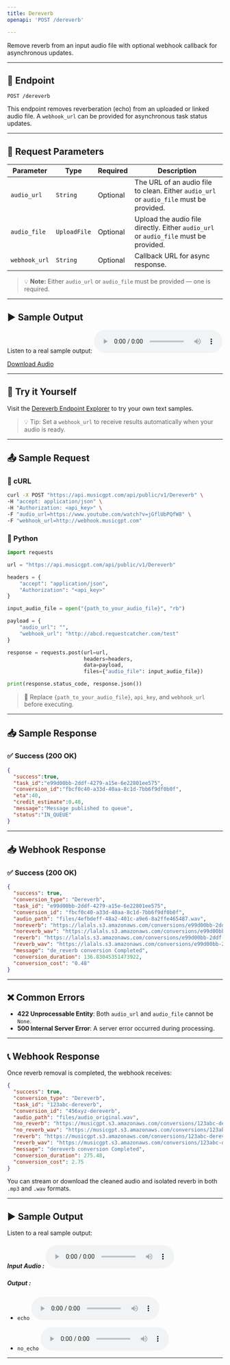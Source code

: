 ```yaml
---
title: Dereverb  
openapi: 'POST /dereverb'  

---
```


Remove reverb from an input audio file with optional webhook callback for asynchronous updates.

---

## 🎷 Endpoint

```http
POST /dereverb
```

This endpoint removes reverberation (echo) from an uploaded or linked audio file. A `webhook_url` can be provided for asynchronous task status updates.

---

## 🔢 Request Parameters

| Parameter        | Type         | Required | Description                                                                 |
|------------------|--------------|----------|-----------------------------------------------------------------------------|
| `audio_url`      | `String`     | Optional | The URL of an audio file to clean. Either `audio_url` or `audio_file` must be provided. |
| `audio_file`     | `UploadFile` | Optional | Upload the audio file directly. Either `audio_url` or `audio_file` must be provided. |
| `webhook_url`    | `String`     | Optional | Callback URL for async response.                                           |

> 💡 **Note:** Either `audio_url` or `audio_file` must be provided — one is required.

---
## ▶️ Sample Output

Listen to a real sample output:
<audio controls="1" controlslist="nodownload nofullscreen noremoteplayback" src="https://lalals.s3.amazonaws.com/conversions/e99d00bb-2ddf-4279-a15e-6e22801ee575_reverb.mp3">Your browser does not support the audio playback.</audio>

<a href="https://lalals.s3.amazonaws.com/conversions/e99d00bb-2ddf-4279-a15e-6e22801ee575_reverb.wav" target="_blank">Download Audio</a>

---

## 🧪 Try it Yourself

Visit the [Dereverb Endpoint Explorer](/api-documentation/endpoint/dereverb) to try your own text samples.

> 💡 Tip: Set a `webhook_url` to receive results automatically when your audio is ready.

---

## 📤 Sample Request

### 👚 cURL

```bash
curl -X POST "https://api.musicgpt.com/api/public/v1/Dereverb" \
-H "accept: application/json" \
-H "Authorization: <api_key>" \
-F "audio_url=https://www.youtube.com/watch?v=jGflUbPQfW8" \
-F "webhook_url=http://webhook.musicgpt.com"
```

### 🐍 Python

```python
import requests

url = "https://api.musicgpt.com/api/public/v1/Dereverb"

headers = {
    "accept": "application/json",
    "Authorization": "<api_key>"
}

input_audio_file = open("{path_to_your_audio_file}", "rb")

payload = {
    "audio_url": "",
    "webhook_url": "http://abcd.requestcatcher.com/test"
}

response = requests.post(url=url,
                         headers=headers,
                         data=payload,
                         files={"audio_file": input_audio_file})

print(response.status_code, response.json())
```

> 🔐 Replace `{path_to_your_audio_file}`, `api_key`, and `webhook_url` before executing.

---

## 📥 Sample Response

### ✅ Success (200 OK)

```json
{
  "success":true,
  "task_id":"e99d00bb-2ddf-4279-a15e-6e22801ee575",
  "conversion_id":"fbcf0c40-a33d-40aa-8c1d-7bb6f9df0b0f",
  "eta":40,
  "credit_estimate":0.48,
  "message":"Message published to queue",
  "status":"IN_QUEUE"
}
```
---

## 📥 Webhook Response

### ✅ Success (200 OK)

```json
{
  "success": true, 
  "conversion_type": "Dereverb", 
  "task_id": "e99d00bb-2ddf-4279-a15e-6e22801ee575", 
  "conversion_id": "fbcf0c40-a33d-40aa-8c1d-7bb6f9df0b0f", 
  "audio_path": "files/4efbdeff-48a2-401c-a9e6-8a2ffe465487.wav", 
  "noreverb": "https://lalals.s3.amazonaws.com/conversions/e99d00bb-2ddf-4279-a15e-6e22801ee575_reverb.mp3", 
  "noreverb_wav": "https://lalals.s3.amazonaws.com/conversions/e99d00bb-2ddf-4279-a15e-6e22801ee575_reverb.wav", 
  "reverb": "https://lalals.s3.amazonaws.com/conversions/e99d00bb-2ddf-4279-a15e-6e22801ee575_noreverb.mp3", 
  "reverb_wav": "https://lalals.s3.amazonaws.com/conversions/e99d00bb-2ddf-4279-a15e-6e22801ee575_noreverb.wav", 
  "message": "de_reverb conversion Completed", 
  "conversion_duration": 136.83045351473922, 
  "conversion_cost": "0.48"
}
```
---

## ❌ Common Errors

- **422 Unprocessable Entity**: Both `audio_url` and `audio_file` cannot be `None`.
- **500 Internal Server Error**: A server error occurred during processing.

---

## 📞 Webhook Response

Once reverb removal is completed, the webhook receives:

```json
{
  "success": true,
  "conversion_type": "Dereverb",
  "task_id": "123abc-dereverb",
  "conversion_id": "456xyz-dereverb",
  "audio_path": "files/audio_original.wav",
  "no_reverb": "https://musicgpt.s3.amazonaws.com/conversions/123abc-dereverb_no_reverb.mp3",
  "no_reverb_wav": "https://musicgpt.s3.amazonaws.com/conversions/123abc-dereverb_no_reverb.wav",
  "reverb": "https://musicgpt.s3.amazonaws.com/conversions/123abc-dereverb_reverb.mp3",
  "reverb_wav": "https://musicgpt.s3.amazonaws.com/conversions/123abc-dereverb_reverb.wav",
  "message": "dereverb conversion Completed",
  "conversion_duration": 275.48,
  "conversion_cost": 2.75
}
```

You can stream or download the cleaned audio and isolated reverb in both `.mp3` and `.wav` formats.

---

## ▶️ Sample Output

Listen to a real sample output:

##### Input Audio : <audio controls="1" controlslist="nodownload nofullscreen noremoteplayback" src="https://musicgpt.s3.us-east-1.amazonaws.com/FileConversions/shaswatstagetestapril26.mp3">Your browser does not support the audio playback.</audio>

##### Output :
- `echo` <audio controls="1" controlslist="nodownload nofullscreen noremoteplayback" src="https://musicgpt.s3.amazonaws.com/conversions/93643cc4-acc7-401b-bcbf-dfe1fd972e22_drums.mp3">Your browser does not support the audio playback.</audio>

- `no_echo`  <audio controls="1" controlslist="nodownload nofullscreen noremoteplayback" src="https://musicgpt.s3.amazonaws.com/conversions/93643cc4-acc7-401b-bcbf-dfe1fd972e22_piano.mp3">Your browser does not support the audio playback.</audio>

---